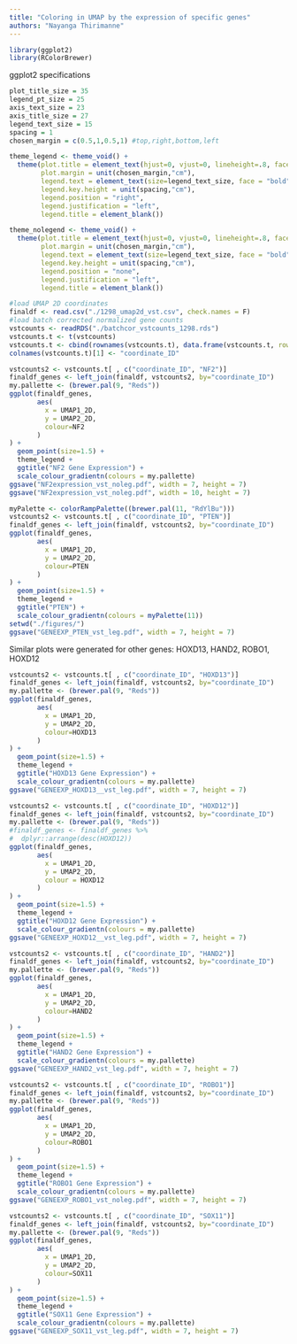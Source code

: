 ```yaml
---
title: "Coloring in UMAP by the expression of specific genes"
authors: "Nayanga Thirimanne"
---
```


```r
library(ggplot2)
library(RColorBrewer)
```

ggplot2 specifications
```r
plot_title_size = 35
legend_pt_size = 25
axis_text_size = 23
axis_title_size = 27
legend_text_size = 15
spacing = 1
chosen_margin = c(0.5,1,0.5,1) #top,right,bottom,left

theme_legend <- theme_void() +
  theme(plot.title = element_text(hjust=0, vjust=0, lineheight=.8, face="bold", size=plot_title_size),
        plot.margin = unit(chosen_margin,"cm"),
        legend.text = element_text(size=legend_text_size, face = "bold"),
        legend.key.height = unit(spacing,"cm"),
        legend.position = "right",
        legend.justification = "left",
        legend.title = element_blank())

theme_nolegend <- theme_void() +
  theme(plot.title = element_text(hjust=0, vjust=0, lineheight=.8, face="bold", size=plot_title_size),
        plot.margin = unit(chosen_margin,"cm"),
        legend.text = element_text(size=legend_text_size, face = "bold"),
        legend.key.height = unit(spacing,"cm"),
        legend.position = "none",
        legend.justification = "left",
        legend.title = element_blank())
```

```r
#load UMAP 2D coordinates
finaldf <- read.csv("./1298_umap2d_vst.csv", check.names = F)
#load batch corrected normalized gene counts
vstcounts <- readRDS("./batchcor_vstcounts_1298.rds")
vstcounts.t <- t(vstcounts)
vstcounts.t <- cbind(rownames(vstcounts.t), data.frame(vstcounts.t, row.names = NULL))
colnames(vstcounts.t)[1] <- "coordinate_ID"
```

```r
vstcounts2 <- vstcounts.t[ , c("coordinate_ID", "NF2")]
finaldf_genes <- left_join(finaldf, vstcounts2, by="coordinate_ID")
my.pallette <- (brewer.pal(9, "Reds"))
ggplot(finaldf_genes,
       aes(
         x = UMAP1_2D, 
         y = UMAP2_2D,
         colour=NF2
       )
) + 
  geom_point(size=1.5) +
  theme_legend +
  ggtitle("NF2 Gene Expression") +
  scale_colour_gradientn(colours = my.pallette)
ggsave("NF2expression_vst_noleg.pdf", width = 7, height = 7)
ggsave("NF2expression_vst_noleg.pdf", width = 10, height = 7)

```



```r
myPalette <- colorRampPalette((brewer.pal(11, "RdYlBu")))
vstcounts2 <- vstcounts.t[ , c("coordinate_ID", "PTEN")]
finaldf_genes <- left_join(finaldf, vstcounts2, by="coordinate_ID")
ggplot(finaldf_genes,
       aes(
         x = UMAP1_2D, 
         y = UMAP2_2D,
         colour=PTEN
       )
) + 
  geom_point(size=1.5) +
  theme_legend +
  ggtitle("PTEN") +
  scale_colour_gradientn(colours = myPalette(11))
setwd("./figures/")
ggsave("GENEEXP_PTEN_vst_leg.pdf", width = 7, height = 7)

```

Similar plots were generated for other genes: HOXD13, HAND2, ROBO1, HOXD12
```r
vstcounts2 <- vstcounts.t[ , c("coordinate_ID", "HOXD13")]
finaldf_genes <- left_join(finaldf, vstcounts2, by="coordinate_ID")
my.pallette <- (brewer.pal(9, "Reds"))
ggplot(finaldf_genes,
       aes(
         x = UMAP1_2D, 
         y = UMAP2_2D,
         colour=HOXD13
       )
) + 
  geom_point(size=1.5) +
  theme_legend +
  ggtitle("HOXD13 Gene Expression") +
  scale_colour_gradientn(colours = my.pallette)
ggsave("GENEEXP_HOXD13__vst_leg.pdf", width = 7, height = 7)
```



```r
vstcounts2 <- vstcounts.t[ , c("coordinate_ID", "HOXD12")]
finaldf_genes <- left_join(finaldf, vstcounts2, by="coordinate_ID")
my.pallette <- (brewer.pal(9, "Reds"))
#finaldf_genes <- finaldf_genes %>% 
#  dplyr::arrange(desc(HOXD12))
ggplot(finaldf_genes,
       aes(
         x = UMAP1_2D, 
         y = UMAP2_2D,
         colour = HOXD12
       )
) + 
  geom_point(size=1.5) +
  theme_legend +
  ggtitle("HOXD12 Gene Expression") +
  scale_colour_gradientn(colours = my.pallette)
ggsave("GENEEXP_HOXD12__vst_leg.pdf", width = 7, height = 7)
```

```r
vstcounts2 <- vstcounts.t[ , c("coordinate_ID", "HAND2")]
finaldf_genes <- left_join(finaldf, vstcounts2, by="coordinate_ID")
my.pallette <- (brewer.pal(9, "Reds"))
ggplot(finaldf_genes,
       aes(
         x = UMAP1_2D, 
         y = UMAP2_2D,
         colour=HAND2
       )
) + 
  geom_point(size=1.5) +
  theme_legend +
  ggtitle("HAND2 Gene Expression") +
  scale_colour_gradientn(colours = my.pallette)
ggsave("GENEEXP_HAND2_vst_leg.pdf", width = 7, height = 7)
```

```r
vstcounts2 <- vstcounts.t[ , c("coordinate_ID", "ROBO1")]
finaldf_genes <- left_join(finaldf, vstcounts2, by="coordinate_ID")
my.pallette <- (brewer.pal(9, "Reds"))
ggplot(finaldf_genes,
       aes(
         x = UMAP1_2D, 
         y = UMAP2_2D,
         colour=ROBO1
       )
) + 
  geom_point(size=1.5) +
  theme_legend +
  ggtitle("ROBO1 Gene Expression") +
  scale_colour_gradientn(colours = my.pallette)
ggsave("GENEEXP_ROBO1_vst_noleg.pdf", width = 7, height = 7)
```

```r
vstcounts2 <- vstcounts.t[ , c("coordinate_ID", "SOX11")]
finaldf_genes <- left_join(finaldf, vstcounts2, by="coordinate_ID")
my.pallette <- (brewer.pal(9, "Reds"))
ggplot(finaldf_genes,
       aes(
         x = UMAP1_2D, 
         y = UMAP2_2D,
         colour=SOX11
       )
) + 
  geom_point(size=1.5) +
  theme_legend +
  ggtitle("SOX11 Gene Expression") +
  scale_colour_gradientn(colours = my.pallette)
ggsave("GENEEXP_SOX11_vst_leg.pdf", width = 7, height = 7)
```


